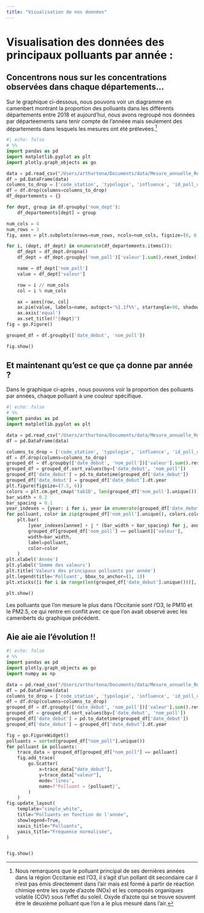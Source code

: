 ```yaml
---
title: "Visualisation de nos données"
---
```


# Visualisation des données des principaux polluants par année :

## Concentrons nous sur les concentrations observées dans chaque départements...

Sur le graphique ci-dessous, nous pouvons voir un diagramme en camenbert montrant la proportion des polluants dans les différents départements entre 2018 et aujourd'hui, nous avons regroupé nos données par départeements sans tenir compte de l'annéee mais seulement des départements dans lesquels les mesures ont été prélevées.^[Nous remarquons que le polluant principal de ses dernières années dans la région Occitanie est l'O3, il s'agit d'un pollant dit secondaire car il n'est pas émis directement dans l'air mais est formé à partir de réaction chimiqe entre les oxyde d'azote (NOx) et les composés organiques volatile (COV) sous l'effet du soleil. Oxyde d'azote qui se trouve souvent être le deuxième polluant que l'on a le plus mesuré dans l'air.]

```python
#| echo: false
# %%
import pandas as pd
import matplotlib.pyplot as plt
import plotly.graph_objects as go

data = pd.read_csv("/Users/arthurtena/Documents/data/Mesure_annuelle_Region_Occitanie_Polluants_Principaux.csv")
df = pd.DataFrame(data)
columns_to_drop = ['code_station', 'typologie', 'influence', 'id_poll_ue', 'unite', 'metrique', 'date_fin', 'statut_valid']
df = df.drop(columns=columns_to_drop)
df_departements = {}

for dept, group in df.groupby('nom_dept'):
    df_departements[dept] = group

num_cols = 4
num_rows = 3
fig, axes = plt.subplots(nrows=num_rows, ncols=num_cols, figsize=(8, 6.5))

for i, (dept, df_dept) in enumerate(df_departements.items()):
    df_dept = df_dept.dropna()
    df_dept = df_dept.groupby('nom_poll')['valeur'].sum().reset_index()

    name = df_dept['nom_poll']
    value = df_dept['valeur']

    row = i // num_cols
    col = i % num_cols

    ax = axes[row, col]
    ax.pie(value, labels=name, autopct='%1.1f%%', startangle=90, shadow=True)
    ax.axis('equal')
    ax.set_title(f"{dept}")
fig = go.Figure()

grouped_df = df.groupby(['date_debut', 'nom_poll'])

fig.show()

```


## Et maintenant qu'est ce que ça donne par année ? 

Dans le graphique ci-après , nous pouvons voir la proportion des polluants par années, chaque polluant à une couleur spécifique.
```python
#| echo: false
# %%
import pandas as pd
import matplotlib.pyplot as plt

data = pd.read_csv("/Users/arthurtena/Documents/data/Mesure_annuelle_Region_Occitanie_Polluants_Principaux.csv")
df = pd.DataFrame(data)

columns_to_drop = ['code_station', 'typologie', 'influence', 'id_poll_ue', 'unite', 'metrique', 'date_fin', 'statut_valid']
df = df.drop(columns=columns_to_drop)
grouped_df = df.groupby(['date_debut', 'nom_poll'])['valeur'].sum().reset_index()
grouped_df = grouped_df.sort_values(by=['date_debut', 'nom_poll'])
grouped_df['date_debut'] = pd.to_datetime(grouped_df['date_debut'])
grouped_df['date_debut'] = grouped_df['date_debut'].dt.year
plt.figure(figsize=(7.5, 6))
colors = plt.cm.get_cmap('tab10', len(grouped_df['nom_poll'].unique()))
bar_width = 0.2
bar_spacing = 0.1
year_indexes = {year: i for i, year in enumerate(grouped_df['date_debut'].unique())}
for polluant, color in zip(grouped_df['nom_poll'].unique(), colors.colors):
    plt.bar(
        [year_indexes[annee] + j * (bar_width + bar_spacing) for j, annee in enumerate(grouped_df['date_debut'].unique())],
        grouped_df[grouped_df['nom_poll'] == polluant]['valeur'],
        width=bar_width,
        label=polluant,
        color=color
    )
plt.xlabel('Année')
plt.ylabel('Somme des valeurs')
plt.title('Valeurs des principaux polluants par année')
plt.legend(title='Polluant', bbox_to_anchor=(1, 1))
plt.xticks([i for i in range(len(grouped_df['date_debut'].unique()))], grouped_df['date_debut'].unique())

plt.show()

```

::: {.callout-note}
Les polluants que l'on mesure le plus dans l'Occitanie sont l'O3, le PM10 et le PM2.5, ce qui rentre en conflit avec ce que l'on avait observé avec les camenberts du graphique précédent. 
:::


## Aie aie aie l'évolution !!

```python
#| echo: false
# %%
import pandas as pd
import plotly.graph_objects as go
import numpy as np

data = pd.read_csv("/Users/arthurtena/Documents/data/Mesure_annuelle_Region_Occitanie_Polluants_Principaux.csv")
df = pd.DataFrame(data)
columns_to_drop = ['code_station', 'typologie', 'influence', 'id_poll_ue', 'unite', 'metrique', 'date_fin', 'statut_valid']
df = df.drop(columns=columns_to_drop)
grouped_df = df.groupby(['date_debut', 'nom_poll'])['valeur'].sum().reset_index()
grouped_df = grouped_df.sort_values(by=['date_debut', 'nom_poll'])
grouped_df['date_debut'] = pd.to_datetime(grouped_df['date_debut'])
grouped_df['date_debut'] = grouped_df['date_debut'].dt.year

fig = go.FigureWidget()
polluants = sorted(grouped_df["nom_poll"].unique())
for polluant in polluants:
    trace_data = grouped_df[grouped_df["nom_poll"] == polluant]
    fig.add_trace(
        go.Scatter(
            x=trace_data["date_debut"],
            y=trace_data["valeur"],
            mode='lines',
            name=f"Polluant = {polluant}",
        )
    )
fig.update_layout(
    template="simple_white",
    title="Polluants en fonction de l'année",
    showlegend=True,
    xaxis_title="Polluants",
    yaxis_title="Fréquence normalisée",
)


fig.show()
```

